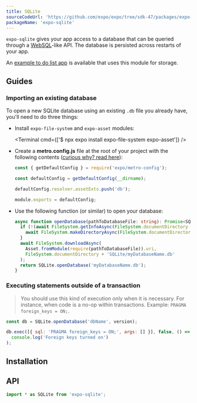 ```yaml
---
title: SQLite
sourceCodeUrl: 'https://github.com/expo/expo/tree/sdk-47/packages/expo-sqlite'
packageName: 'expo-sqlite'
---
```



`expo-sqlite` gives your app access to a database that can be queried through a [WebSQL](https://www.w3.org/TR/webdatabase/)-like API. The database is persisted across restarts of your app.

An [example to do list app](https://github.com/expo/examples/tree/master/with-sqlite) is available that uses this module for storage.

<PlatformsSection android emulator ios simulator />

## Guides

### Importing an existing database

To open a new SQLite database using an existing `.db` file you already have, you'll need to do three things:

- Install `expo-file-system` and `expo-asset` modules:

  <Terminal cmd={['$ npx expo install expo-file-system expo-asset']} />

- Create a **metro.config.js** file at the root of your project with the following contents ([curious why? read here](/guides/customizing-metro.mdx#adding-more-file-extensions-to--assetexts)):

  ```ts
  const { getDefaultConfig } = require('expo/metro-config');

  const defaultConfig = getDefaultConfig(__dirname);

  defaultConfig.resolver.assetExts.push('db');

  module.exports = defaultConfig;
  ```

- Use the following function (or similar) to open your database:

  ```ts
  async function openDatabase(pathToDatabaseFile: string): Promise<SQLite.WebSQLDatabase> {
    if (!(await FileSystem.getInfoAsync(FileSystem.documentDirectory + 'SQLite')).exists) {
      await FileSystem.makeDirectoryAsync(FileSystem.documentDirectory + 'SQLite');
    }
    await FileSystem.downloadAsync(
      Asset.fromModule(require(pathToDatabaseFile)).uri,
      FileSystem.documentDirectory + 'SQLite/myDatabaseName.db'
    );
    return SQLite.openDatabase('myDatabaseName.db');
  }
  ```

### Executing statements outside of a transaction

> You should use this kind of execution only when it is necessary. For instance, when code is a no-op within transactions. Example: `PRAGMA foreign_keys = ON;`.

```js
const db = SQLite.openDatabase('dbName', version);

db.exec([{ sql: 'PRAGMA foreign_keys = ON;', args: [] }], false, () =>
  console.log('Foreign keys turned on')
);
```

## Installation

<APIInstallSection />

## API

```js
import * as SQLite from 'expo-sqlite';
```

<APISection packageName="expo-sqlite" apiName="SQLite" />
